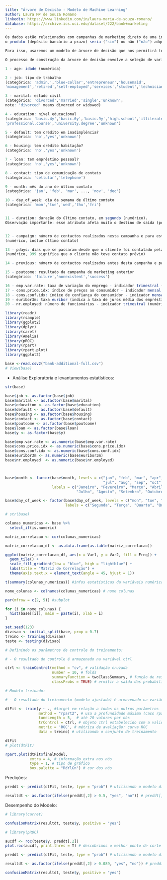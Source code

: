 ```yaml
---
title: "Árvore de Decisão - Modelo de Machine Learning"
author: Laura Mº de Souza Romano
linkedin: https://www.linkedin.com/in/laura-maria-de-souza-romano/
database: https://archive.ics.uci.edu/dataset/222/bank+marketing 
---
```


``` R

Os dados estão relacionados com campanhas de marketing direto de uma instituição bancária portuguesa. Essas campanhas de marketing foram baseadas em telefonemas e, em muitos casos, era necessário mais do que um contacto para o mesmo cliente, para saber se 
o produto (depósito bancário a prazo) seria ("sim") ou não ("não") adquirido.

Para isso, usaremos um modelo de árvore de decisão que nos permitirá tomar decisões lógicas e segmentar os clientes em grupos com maior probabilidade de adquirir o produto ("sim") ou não ("não"). As árvores de decisão são algoritmos de aprendizado de máquina que dividem o conjunto de dados em subgrupos com base nas características dos clientes, de modo que cada subgrupo seja o mais puro possível em relação à variável de destino, neste caso, a decisão de adquirir ou não o depósito bancário a prazo.

O processo de construção da árvore de decisão envolve a seleção de variáveis independentes (como idade, ocupação, estado civil, etc.) que podem ser relevantes para prever a resposta desejada. A árvore de decisão divide os dados em ramos, onde cada ramo representa uma escolha entre diferentes valores de uma variável independente. Cada folha da árvore representa uma decisão final, que neste caso seria a previsão da resposta do cliente à campanha de marketing.


```

``` R

1 - age: idade (numérica)

2 - job: tipo de trabalho
(categórica: 'admin.','blue-collar','entrepreneur','housemaid',
'management','retired','self-employed','services','student','technician','unemployed','unknown')

3 - marital: estado civíl
(categórica: 'divorced','married','single','unknown'; 
note: 'divorced' means divorced or widowed)

4 - education: nível educacional
(categórica: 'basic.4y','basic.6y','basic.9y','high.school','illiterate',
'professional.course','university.degree','unknown')

5 - default: tem crédito em inadimplência?
(categórica: 'no','yes','unknown')

6 - housing: tem crédito habitação?
(categórica: 'no','yes','unknown')

7 - loan: tem empréstimo pessoal? 
(categórica: 'no','yes','unknown') 

8 - contact: tipo de comunicação de contato 
(categórica: 'cellular','telephone') 

9 - month: mês do ano de último contato
(categórica: 'jan', 'feb', 'mar', ..., 'nov', 'dec')

10 - day_of_week: dia da semana de último contato
(categórica: 'mon','tue','wed','thu','fri')


11 - duration: duração do último contato, em segundo (numérico). 
Observação importante: esse atributo afeta muito o destino de saída (por exemplo, se duração=0, então y='não'). No entanto, a duração não é conhecida antes de uma chamada ser realizada. Além disso, após o final da chamada, y é obviamente conhecido. Assim, esta entrada deve ser incluída apenas para fins de benchmark e deve ser descartada se a intenção seja ter um modelo preditivo realista.


12 - campaign: número de contactos realizados nesta campanha e para este cliente 
(numérico, inclue último contato)

13 - pdays: dias que se passaram desde que o cliente foi contatado pela última vez em uma campanha anterior 
(numérico, 999 significa que o cliente não teve contato prévio)

14 - previous: número de contactos realizados antes desta campanha e para este cliente (numérico)

15 - poutcome: resultado da campanha de marketing anterior 
(categórico: 'failure','nonexistent','success')   

16 - emp.var.rate: taxa de variação do emprego - indicador trimestral (numérico)
17 - cons.price.idx: índice de preços ao consumidor - indicador mensal (numérico)   
18 - cons.conf.idx: índice de confiança do consumidor - indicador mensal (numérico)    
19 - euribor3m: taxa euribor (indica a taxa de juros média dos empréstimos interbancários sem garantia da Zona Euro) a 3 meses - indicador diário (numérico)
20 - nr.employed: número de funcionários - indicador trimestral (numérico)

```


```r

library(readr)
library(rsample)
library(ggplot2)
library(dplyr)
library(caret)
library(Amelia)
library(pROC)
library(rpart)
library(rpart.plot)
library(ggplot2)
```

```r

base <-read.csv2("bank-additional-full.csv")
# View(base)

```

- Análise Exploratória e levantamentos estatísticos:

```r

str(base)

```

```r

base$job <- as.factor(base$job)
base$marital <- as.factor(base$marital)
base$education <- as.factor(base$education)
base$default <- as.factor(base$default)
base$housing <- as.factor(base$housing)
base$contact <- as.factor(base$contact)
base$poutcome <- as.factor(base$poutcome)
base$loan <- as.factor(base$loan)
base$y <- as.factor(base$y)

base$emp.var.rate <- as.numeric(base$emp.var.rate)
base$cons.price.idx <- as.numeric(base$cons.price.idx)
base$cons.conf.idx <- as.numeric(base$cons.conf.idx)
base$euribor3m <- as.numeric(base$euribor3m)
base$nr.employed  <- as.numeric(base$nr.employed)



base$month <- factor(base$month, levels = c("jan", "feb", "mar", "apr", "may", "jun",
                                            "jul", "aug", "sep", "oct", "nov", "dec"),
                     labels = c("Janeiro", "Fevereiro", "Março", "Abril", "Maio", "Junho",
                                "Julho", "Agosto", "Setembro", "Outubro", "Novembro", "Dezembro"))

base$day_of_week <- factor(base$day_of_week, levels = c("mon", "tue", "wed", "thu", "fri", "sat", "sun"),
                           labels = c("Segunda", "Terça", "Quarta", "Quinta", "Sexta", "Sábado", "Domingo"))

# str(base)

```


``` R

colunas_numericas <- base %>%
  select_if(is.numeric)

matriz_correlacao <- cor(colunas_numericas)

matriz_correlacao_df <- as.data.frame(as.table(matriz_correlacao))

ggplot(matriz_correlacao_df, aes(x = Var1, y = Var2, fill = Freq)) +
  geom_tile() +
  scale_fill_gradient(low = "blue", high = "lightblue") +
  labs(title = "Matriz de Correlação") +
  theme(axis.text.x = element_text(angle = 45, hjust = 1))

```
``` R

t(summary(colunas_numericas)) #infos estatísticas da variáveis numéricas

```
``` R

nome_colunas <- colnames(colunas_numericas) # nome colunas

par(mfrow = c(2, 5)) #subplot

for (i in nome_colunas) {
  hist(base[[i]], main = paste(i), xlab = i)
}

```


```r

set.seed(123)
divisao <- initial_split(base, prop = 0.7)
treino <- training(divisao)
teste <- testing(divisao)

```

```r

# Definindo os parâmetros de controle do treinamento:

# - O resultado do controle é armazenado na variável ctrl

ctrl <- trainControl(method = "cv", # validação cruzada
                     number = 10, # folds
                     summaryFunction = twoClassSummary, # função de resumo para problemas de classif binária
                     classProbs = TRUE) # ermitir a saída das probabilidades das classes.

# Modelo treinado:

# - O resultado do treinamento (modelo ajustado) é armazenado na variável dtFit.

dtFit <- train(y ~ ., #target em relação a todos os outros parâmetros
               method = "rpart2", # usa a profundidade máxima (caso rpart, o parâmetro seria o de complexidade)
               tuneLength = 5,  # até 20 valores por nós
               trControl = ctrl, # objeto ctrl estabelecido com a validação cruzada
               metric = 'ROC', # métrica de avaliação: curva ROC
               data = treino) # utilizando o conjunto de treinamento

dtFit
# plot(dtFit)

```

``` R

rpart.plot(dtFit$finalModel,
           extra = 4, # informação extra nos nós
           type = 1, # tipo de gráfico
           box.palette = "RdYlGn") # cor dos nós

```


Predições:


``` R

preddt <- predict(dtFit, teste, type = "prob") # utilizando o modelo dtFit, com a base de teste, com resultados atraves das probabilidades

resultdt <- as.factor(ifelse(preddt[,2] > 0.5, "yes", "no")) # preddt[,2] - coluna com as prob de 'yes

```

Desempenho do Modelo:

``` R

# library(carret)

confusionMatrix(resultdt, teste$y, positive = "yes")

```

``` R

# library(pROC)

aucdf <- roc(teste$y, preddt[,2])
plot.roc(aucdf, print.thres = T) # descobrimos o melhor ponto de corte

```

``` R

preddt <- predict(dtFit, teste, type = "prob") # utilizando o modelo dtFit, com a base de teste, com resultados atraves das probabilidades

resultdt <- as.factor(ifelse(preddt[,2] > 0.089, "yes", "no")) # preddt[,2] - coluna com as prob de 'yes

confusionMatrix(resultdt, teste$y, positive = "yes")

```





